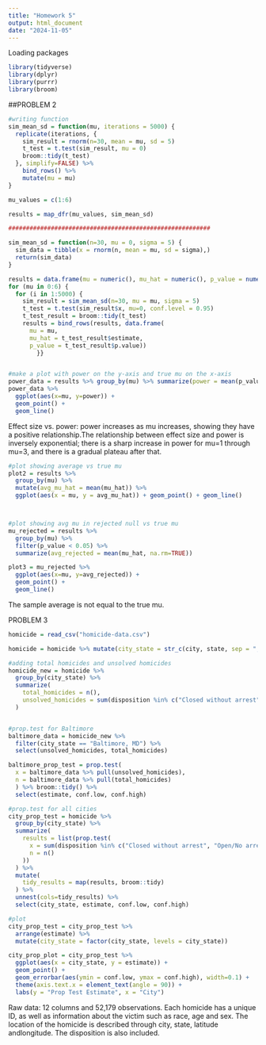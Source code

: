 ```yaml
---
title: "Homework 5"
output: html_document
date: "2024-11-05"
---
```



Loading packages
```r
library(tidyverse)
library(dplyr)
library(purrr)
library(broom)
```


##PROBLEM 2
```r
#writing function
sim_mean_sd = function(mu, iterations = 5000) {
  replicate(iterations, {
    sim_result = rnorm(n=30, mean = mu, sd = 5)
    t_test = t.test(sim_result, mu = 0)
    broom::tidy(t_test)
  }, simplify=FALSE) %>% 
    bind_rows() %>% 
    mutate(mu = mu)
}

mu_values = c(1:6)

results = map_dfr(mu_values, sim_mean_sd)

#########################################################

sim_mean_sd = function(n=30, mu = 0, sigma = 5) {
  sim_data = tibble(x = rnorm(n, mean = mu, sd = sigma),)
  return(sim_data)
}

results = data.frame(mu = numeric(), mu_hat = numeric(), p_value = numeric())
for (mu in 0:6) {
  for (i in 1:5000) {
    sim_result = sim_mean_sd(n=30, mu = mu, sigma = 5)
    t_test = t.test(sim_result$x, mu=0, conf.level = 0.95)
    t_test_result = broom::tidy(t_test)
    results = bind_rows(results, data.frame(
      mu = mu,
      mu_hat = t_test_result$estimate,
      p_value = t_test_result$p.value))
        }}


#make a plot with power on the y-axis and true mu on the x-axis
power_data = results %>% group_by(mu) %>% summarize(power = mean(p_value < 0.05))
power_data %>% 
  ggplot(aes(x=mu, y=power)) +
  geom_point() +
  geom_line()

```

Effect size vs. power: power increases as mu increases, showing they have a positive relationship.The relationship between effect size and power is inversely exponential; there is a sharp increase in power for mu=1 through mu=3, and there is a gradual plateau after that. 

```r
#plot showing average vs true mu
plot2 = results %>% 
  group_by(mu) %>% 
  mutate(avg_mu_hat = mean(mu_hat)) %>% 
  ggplot(aes(x = mu, y = avg_mu_hat)) + geom_point() + geom_line()



#plot showing avg mu in rejected null vs true mu
mu_rejected = results %>%
  group_by(mu) %>%
  filter(p_value < 0.05) %>% 
  summarize(avg_rejected = mean(mu_hat, na.rm=TRUE))

plot3 = mu_rejected %>% 
  ggplot(aes(x=mu, y=avg_rejected)) +
  geom_point() +
  geom_line() 
```
The sample average is not equal to the true mu. 


PROBLEM 3
```r
homicide = read_csv("homicide-data.csv")

homicide = homicide %>% mutate(city_state = str_c(city, state, sep = ", ")) 

#adding total homicides and unsolved homicides
homicide_new = homicide %>% 
  group_by(city_state) %>% 
  summarize(
    total_homicides = n(),
    unsolved_homicides = sum(disposition %in% c("Closed without arrest", "Open/No arrest"))
  )


#prop.test for Baltimore
baltimore_data = homicide_new %>%
  filter(city_state == "Baltimore, MD") %>% 
  select(unsolved_homicides, total_homicides)

baltimore_prop_test = prop.test(
  x = baltimore_data %>% pull(unsolved_homicides),
  n = baltimore_data %>% pull(total_homicides)
  ) %>% broom::tidy() %>% 
  select(estimate, conf.low, conf.high)

#prop.test for all cities
city_prop_test = homicide %>% 
  group_by(city_state) %>% 
  summarize(
    results = list(prop.test(
      x = sum(disposition %in% c("Closed without arrest", "Open/No arrest")),
      n = n()
    ))
  ) %>% 
  mutate(
    tidy_results = map(results, broom::tidy)
  ) %>% 
  unnest(cols=tidy_results) %>% 
  select(city_state, estimate, conf.low, conf.high)

#plot
city_prop_test = city_prop_test %>% 
  arrange(estimate) %>% 
  mutate(city_state = factor(city_state, levels = city_state))

city_prop_plot = city_prop_test %>% 
  ggplot(aes(x = city_state, y = estimate)) +
  geom_point() +
  geom_errorbar(aes(ymin = conf.low, ymax = conf.high), width=0.1) +
  theme(axis.text.x = element_text(angle = 90)) +
  labs(y = "Prop Test Estimate", x = "City")

```

Raw data: 12 columns and 52,179 observations. Each homicide has a unique ID, as well as information about the victim such as race, age and sex. The location of the homicide is described through city, state, latitude andlongitude. The disposition is also included.